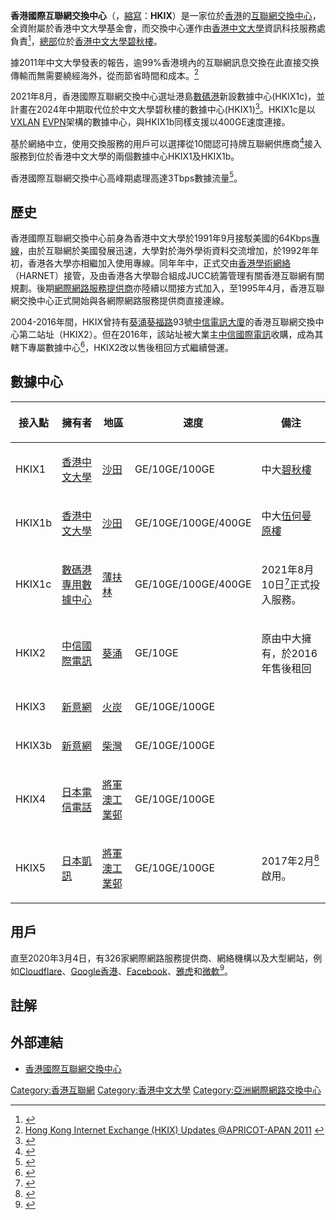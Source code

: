 {{noteTA
|G1=IT
|T=zh-hans:香港国际互联网交换中心; zh-hant:香港國際互聯網交換中心;
|1=zh-hans:香港国际互联网交换中心; zh-hant:香港國際互聯網交換中心;
}}
'''香港國際互聯網交換中心'''（{{lang-en|'''Hong Kong Internet eXchange'''}}，[[縮寫|縮寫]]：'''HKIX'''）是一家位於[[香港|香港]]的[[互聯網交換中心|互聯網交換中心]]，全資附屬於香港中文大學基金會，而交換中心運作由[[香港中文大學|香港中文大學]]資訊科技服務處負責<ref>{{Cite web |url=http://www.hkix.net/hkix/whatishkix.htm |title=HKIX - What is HKIX |accessdate=2010-03-22 |archive-date=2010-04-12 |archive-url=https://web.archive.org/web/20100412095704/http://www.hkix.net/hkix/whatishkix.htm |dead-url=no }}</ref>，[[總部|總部]]位於[[香港中文大學碧秋樓|香港中文大學碧秋樓]]。

據2011年中文大學發表的報告，逾99%香港境內的互聯網訊息交換在此直接交换傳輸而無需要繞經海外，從而節省時間和成本。<ref>[http://www.hkix.net/hkix/apricot-apan2011.pdf Hong Kong Internet Exchange (HKIX) Updates @APRICOT-APAN 2011] {{webarchive|url=https://web.archive.org/web/20130805081420/http://www.hkix.net/hkix/apricot-apan2011.pdf |date=2013-08-05 }}</ref>

2021年8月，香港國際互聯網交換中心選址港島[[數碼港|數碼港]]新設數據中心(HKIX1c)，並計畫在2024年中期取代位於中文大學碧秋樓的數據中心(HKIX1)<ref>{{Cite web |url=https://www.hkix.net/hkix/FTNSconnected.htm  |title=The latest development and new core site of HKIX }}</ref>。HKIX1c是以[[VXLAN|VXLAN]] [[EVPN|EVPN]]架構的數據中心，與HKIX1b同樣支援以400GE速度連接。

基於網絡中立，使用交換服務的用戶可以選擇從10間認可持牌互聯網供應商<ref>{{Cite web|title=FTNS providers|url=https://www.hkix.net/hkix/FTNSconnected.htm|dead-url=no}}</ref>接入服務到位於香港中文大學的兩個數據中心HKIX1及HKIX1b。

香港國際互聯網交換中心高峰期處理高達3Tbps數據流量<ref>{{Cite web|title=Statistics|url=https://www.hkix.net/hkix/stat/aggt/hkix-aggregate.html|dead-url=no}}</ref>。
==歷史==
香港國際互聯網交換中心前身為香港中文大學於1991年9月接駁美國的64Kbps[[專線|專線]]，由於互聯網於美國發展迅速，大學對於海外學術資料交流增加，於1992年年初，香港各大學亦相繼加入使用專線。同年年中，正式交由[[香港學術網絡|香港學術網絡]]（HARNET）接管，及由香港各大學聯合組成JUCC統籌管理有關香港互聯網有關規劃。後期[[互联网服务供应商|網際網路服務提供商]]亦陸續以間接方式加入，至1995年4月，香港互聯網交換中心正式開始與各網際網路服務提供商直接連線。

2004-2016年間，HKIX曾持有[[葵涌|葵涌]][[葵福路|葵福路]]93號[[中信電訊大廈|中信電訊大廈]]的香港互聯網交換中心第二站址（HKIX2）。但在2016年，該站址被大業主[[中信國際電訊|中信國際電訊]]收購，成為其轄下專屬數據中心<ref>{{Cite web |url=http://ct.acnnewswire.com/press-release/traditionalchinese/33321/%E4%B8%AD%E4%BF%A1%E5%9C%8B%E9%9A%9B%E9%9B%BB%E8%A8%8A%E5%AE%8C%E6%88%90%E6%94%B6%E8%B3%BC%E4%B8%AD%E4%BF%A1%E9%9B%BB%E8%A8%8A%E6%95%B4%E6%A5%9D%E5%A4%A7%E5%BB%88 |title=中信國際電訊完成收購中信電訊整楝大廈 |accessdate=2020-03-03 |archive-date=2017-08-26 |archive-url=https://web.archive.org/web/20170826201039/http://ct.acnnewswire.com/press-release/traditionalchinese/33321/%E4%B8%AD%E4%BF%A1%E5%9C%8B%E9%9A%9B%E9%9B%BB%E8%A8%8A%E5%AE%8C%E6%88%90%E6%94%B6%E8%B3%BC%E4%B8%AD%E4%BF%A1%E9%9B%BB%E8%A8%8A%E6%95%B4%E6%A5%9D%E5%A4%A7%E5%BB%88 |dead-url=no }}</ref>，HKIX2改以售後租回方式繼續營運。

== 數據中心 ==
{| class="wikitable"
!接入點
!擁有者
!地區
!速度
!備注
|-
|HKIX1
|[[香港中文大學|香港中文大學]]
|[[沙田區|沙田]]
|GE/10GE/100GE
|中大[[碧秋樓|碧秋樓]]
|-
|HKIX1b
|[[香港中文大學|香港中文大學]]
|[[沙田區|沙田]]
|GE/10GE/100GE/400GE
|中大[[伍何曼原樓|伍何曼原樓]]
|-
|HKIX1c
|[[數碼港|數碼港]][https://www.cyberport.hk/zh_tw/facilities_and_services/it_telecom/central_data_exchange 專用數據中心]
|[[薄扶林|薄扶林]]
|GE/10GE/100GE/400GE
|2021年8月10日<ref>{{Cite web|title=Production of HKIX New Core Site (HKIX1c)|url=http://www.hkix.net/hkix/announce.htm|date=2021-08-10|quote=Starting from 10 Aug 2021, the new core site HKIX1c is in production and ready for accepting connections from HKIX participants.}}</ref>正式投入服務。
|-
|HKIX2
|[[中信國際電訊|中信國際電訊]]
|[[葵涌|葵涌]]
|GE/10GE
|原由中大擁有，於2016年售後租回
|-
|HKIX3
|[[新意網|新意網]]
|[[火炭|火炭]]
|GE/10GE/100GE
|
|-
|HKIX3b
|[[新意網|新意網]]
|[[柴灣|柴灣]]
|GE/10GE/100GE
|
|-
|HKIX4
|[[日本電信電話|日本電信電話]]
|[[將軍澳工業邨|將軍澳工業邨]]
|GE/10GE/100GE
|
|-
|HKIX5
|[[KDDI|日本凱訊]]
|[[將軍澳工業邨|將軍澳工業邨]]
|GE/10GE/100GE
|2017年2月<ref>{{Cite web|title=HKCOLO.NET Welcomes HKIX|url=https://www.hkcolo.com/news/press-release1-tc.html|access-date=2022-03-06|work=www.hkcolo.com}}</ref>啟用。
|}

== 用戶 ==
直至2020年3月4日，有326家網際網路服務提供商、網絡機構以及大型網站，例如[[Cloudflare|Cloudflare]]、[[Google香港|Google香港]]、[[Facebook|Facebook]]、[[雅虎|雅虎]]和[[微軟|微軟]]<ref>{{Cite web |url=http://www.hkix.net/hkix/participant.htm |title=List of Participants - HKIX |accessdate=2020-03-03 |archive-date=2020-02-18 |archive-url=https://web.archive.org/web/20200218125143/http://www.hkix.net/hkix/participant.htm |dead-url=no }}</ref>。

== 註解 ==
{{Reflist}}

==外部連結==
*[http://www.hkix.net 香港國際互聯網交換中心] {{Wayback|url=http://www.hkix.net/ |date=20100317042023 }} {{en}}

{{香港中文大學}}

[[Category:香港互聯網|Category:香港互聯網]]
[[Category:香港中文大學|Category:香港中文大學]]
[[Category:亞洲網際網路交換中心|Category:亞洲網際網路交換中心]]